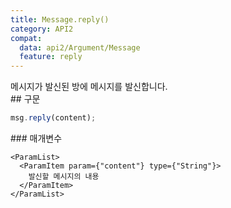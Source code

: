 ```yaml
---
title: Message.reply()
category: API2
compat:
  data: api2/Argument/Message
  feature: reply
---
```


<Section>
  메시지가 발신된 방에 메시지를 발신합니다.
</Section>
<Section>
  ## 구문

  ~~~js
  msg.reply(content);
  ~~~

  <Section>
    ### 매개변수

    <ParamList>
      <ParamItem param={"content"} type={"String"}>
        발신할 메시지의 내용
      </ParamItem>
    </ParamList>
  </Section>
</Section>